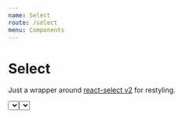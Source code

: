 ```yaml
---
name: Select
route: /select
menu: Components
---
```



# Select

Just a wrapper around [react-select v2](https://react-select.com/home) for
restyling.

<Playground>
  <Select
    options={[
      { value: 'a', label: 'Option 1' },
      { value: 'b', label: 'Option 2' },
      { value: 'c', label: 'Option 3' }
    ]}
  />
</Playground>

Comparison between a select and an input component:

<Playground>
  <FormGrid>
    <FormGroup
      id='input'
      label='Common Input'
    >
      <Input id='input' defaultValue='A common Input' />
    </FormGroup>
    <FormGroup
      id='select'
      label='Select'
    >
      <Select
        id='select'
        options={[
          { value: 'a', label: 'Option 1' },
          { value: 'b', label: 'Option 2' },
          { value: 'c', label: 'Option 3' }
        ]}
      />
    </FormGroup>
  </FormGrid>
</Playground>

## Usage

```js
import { Select } from 'polvokit'
```
